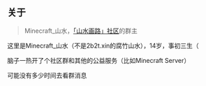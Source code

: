 ## 关于

> Minecraft_山水，[「山水画路」社区](https://qm.qq.com/cgi-bin/qm/qr?k=N9MKEYCWHNs4riPxatfCJbNcIwgOLHNv)的群主

这里是Minecraft_山水（不是2b2t.xin的腐竹山水），14岁，事初三生（

脑子一热开了个社区群和其他的公益服务（比如Minecraft Server）

可能没有多少时间去看群消息
